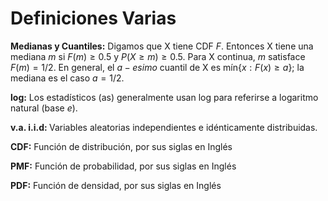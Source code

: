 # Definiciones Varias {#definiciones}

$\textbf{Medianas y Cuantiles:}$ 
Digamos que X tiene CDF $F$. Entonces X tiene una mediana $m$ si $F(m) \ge 0.5$ y $P(X \ge m) \ge0.5$. Para X continua, $m$ satisface $F(m)=1/2$. En general, el $a-esimo$ cuantil de X es mín{$x:F(x)\ge a$}; la mediana es el caso $a=1/2$.

$\textbf{log:}$ Los estadísticos (as) generalmente usan log para referirse a logaritmo natural (base $e$).

$\textbf{v.a. i.i.d: }$ Variables aleatorias independientes e idénticamente distribuidas.

$\textbf{CDF:}$ Función de distribución, por sus siglas en Inglés 

$\textbf{PMF:}$ Función de probabilidad, por sus siglas en Inglés

$\textbf{PDF:}$ Función de densidad, por sus siglas en Inglés